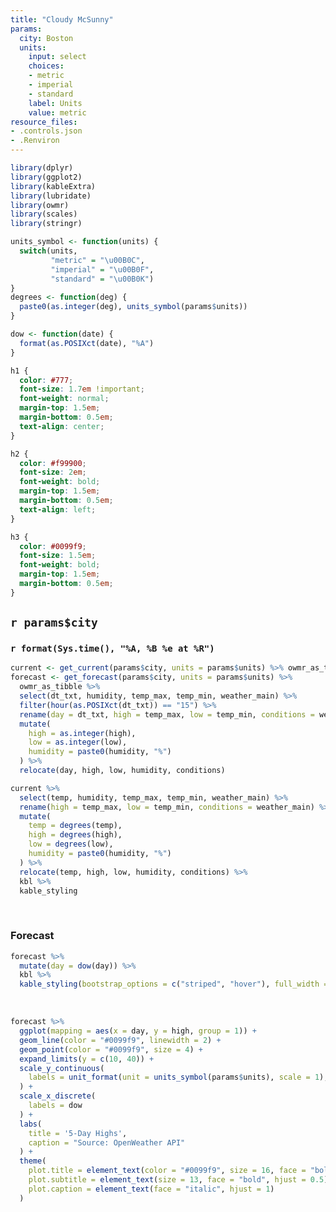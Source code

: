 ```yaml
---
title: "Cloudy McSunny"
params:
  city: Boston
  units:
    input: select
    choices:
    - metric
    - imperial
    - standard
    label: Units
    value: metric
resource_files:
- .controls.json
- .Renviron
---
```


```r
library(dplyr)
library(ggplot2)
library(kableExtra)
library(lubridate)
library(owmr)
library(scales)
library(stringr)

units_symbol <- function(units) {
  switch(units,
         "metric" = "\u00B0C",
         "imperial" = "\u00B0F",
         "standard" = "\u00B0K")
}
degrees <- function(deg) {
  paste0(as.integer(deg), units_symbol(params$units))
}

dow <- function(date) {
  format(as.POSIXct(date), "%A")
}
```

```css
h1 {
  color: #777;
  font-size: 1.7em !important;
  font-weight: normal;
  margin-top: 1.5em;
  margin-bottom: 0.5em;
  text-align: center;
}

h2 {
  color: #f99900;
  font-size: 2em;
  font-weight: bold;
  margin-top: 1.5em;
  margin-bottom: 0.5em;
  text-align: left;
}

h3 {
  color: #0099f9;
  font-size: 1.5em;
  font-weight: bold;
  margin-top: 1.5em;
  margin-bottom: 0.5em;
}
```

## `r params$city`

### `r format(Sys.time(), "%A, %B %e at %R")`

```r
current <- get_current(params$city, units = params$units) %>% owmr_as_tibble
forecast <- get_forecast(params$city, units = params$units) %>%
  owmr_as_tibble %>%
  select(dt_txt, humidity, temp_max, temp_min, weather_main) %>%
  filter(hour(as.POSIXct(dt_txt)) == "15") %>%
  rename(day = dt_txt, high = temp_max, low = temp_min, conditions = weather_main) %>%
  mutate(
    high = as.integer(high),
    low = as.integer(low),
    humidity = paste0(humidity, "%")
  ) %>%
  relocate(day, high, low, humidity, conditions)
```

```r
current %>%
  select(temp, humidity, temp_max, temp_min, weather_main) %>%
  rename(high = temp_max, low = temp_min, conditions = weather_main) %>%
  mutate(
    temp = degrees(temp),
    high = degrees(high),
    low = degrees(low),
    humidity = paste0(humidity, "%")
  ) %>%
  relocate(temp, high, low, humidity, conditions) %>%
  kbl %>%
  kable_styling
```

<br>

### Forecast

```r
forecast %>%
  mutate(day = dow(day)) %>%
  kbl %>%
  kable_styling(bootstrap_options = c("striped", "hover"), full_width = T)
```

<br>


```r
forecast %>%
  ggplot(mapping = aes(x = day, y = high, group = 1)) +
  geom_line(color = "#0099f9", linewidth = 2) + 
  geom_point(color = "#0099f9", size = 4) +
  expand_limits(y = c(10, 40)) +
  scale_y_continuous(
    labels = unit_format(unit = units_symbol(params$units), scale = 1),
  ) +
  scale_x_discrete(
    labels = dow
  ) +
  labs(
    title = '5-Day Highs',
    caption = "Source: OpenWeather API"
  ) + 
  theme(
    plot.title = element_text(color = "#0099f9", size = 16, face = "bold", hjust = 0.5),
    plot.subtitle = element_text(size = 13, face = "bold", hjust = 0.5),
    plot.caption = element_text(face = "italic", hjust = 1)
  )
```


